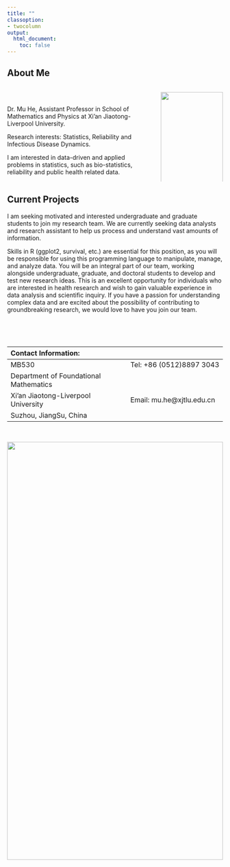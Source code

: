 ```yaml
---
title: ""
classoption:
- twocolumn
output:
  html_document:
    toc: false
---
```


## About Me 

:::::::::::::: {.columns}
::: {.column width="70%"}


$~$

Dr. Mu He, Assistant Professor in School of Mathematics and Physics at Xi'an Jiaotong-Liverpool University.


Research interests: Statistics, Reliability and Infectious Disease Dynamics.

I am interested in data-driven and applied problems in statistics, such as bio-statistics, reliability and public health related data. 


:::
::: {.column width="30%"}

![](http://profile.xjtlu.edu.cn/upload/9g2dtmcssCSIyqBnYR8D.JPG){width=100%}

:::
::::::::::::::

## Current Projects

I am seeking motivated and interested undergraduate and graduate students to join my research team. We are currently seeking data analysts and research assistant to help us process and understand vast amounts of information.

Skills in R (ggplot2, survival, etc.) are essential for this position, as you will be responsible for using this programming language to manipulate, manage, and analyze data. You will be an integral part of our team, working alongside undergraduate, graduate, and doctoral students to develop and test new research ideas. This is an excellent opportunity for individuals who are interested in health research and wish to gain valuable experience in data analysis and scientific inquiry. If you have a passion for understanding complex data and are excited about the possibility of contributing to groundbreaking research, we would love to have you join our team.



$~$




$~$

|Contact Information:                                                              |
|:--------------------------------------------|------------------------------------|
| MB530                                       | Tel: +86 (0512)8897 3043           |
| Department of Foundational Mathematics      |                                    |
| Xi'an Jiaotong-Liverpool University         | Email: mu.he@xjtlu.edu.cn          |
| Suzhou, JiangSu, China                      |                                    |

$~$

![](https://www.xjtlu.edu.cn/wp-content/uploads/2022/09/campus-blossom-2.1f5be76d.jpg){width=100% height=50%}
